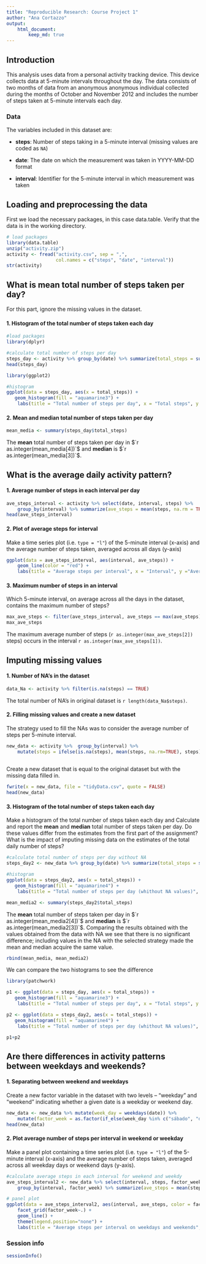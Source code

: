 ```yaml
---
title: "Reproducible Research: Course Project 1"
author: "Ana Cortazzo"
output: 
    html_document:
        keep_md: true
---
```

## Introduction

This analysis uses data from a personal activity tracking device. This device collects data at 5-minute intervals throughout the day. The data consists of two months of data from an anonymous anonymous individual collected during the months of October and November 2012 and includes the number of steps taken at 5-minute intervals each day.

### Data
The variables included in this dataset are:

* **steps**: Number of steps taking in a 5-minute interval (missing
    values are coded as `NA`)

* **date**: The date on which the measurement was taken in YYYY-MM-DD
    format

* **interval**: Identifier for the 5-minute interval in which
    measurement was taken


## Loading and preprocessing the data

First we load the necessary packages, in this case data.table. Verify that the data is in the working directory.
```r
# load packages
library(data.table)
unzip("activity.zip")
activity <- fread("activity.csv", sep = ",", 
                  col.names = c("steps", "date", "interval"))
str(activity)
```


## What is mean total number of steps taken per day?
For this part, ignore the missing values in the dataset.

#### 1. Histogram of the total number of steps taken each day
```r
#load packages
library(dplyr)

```
```r
#calculate total number of steps per day
steps_day <- activity %>% group_by(date) %>% summarize(total_steps = sum(steps, na.rm = FALSE))
head(steps_day)

```

```r
library(ggplot2)

#histogram
ggplot(data = steps_day, aes(x = total_steps)) +
   geom_histogram(fill = "aquamarine3") + 
    labs(title = "Total number of steps per day", x = "Total steps", y = "Frequency")
```


#### 2. **Mean** and **median** total number of steps taken per day


```r
mean_media <- summary(steps_day$total_steps)
```

The **mean** total number of steps taken per day in $`r as.integer(mean_media[4])`$ and **median** is $`r as.integer(mean_media[3])`$.


## What is the average daily activity pattern?

#### 1. Average number of steps in each interval per day


```r
ave_steps_interval <- activity %>% select(date, interval, steps) %>% 
    group_by(interval) %>% summarize(ave_steps = mean(steps, na.rm = TRUE))
head(ave_steps_interval)    
```

#### 2. Plot of average steps for interval

Make a time series plot (i.e. `type = "l"`) of the 5-minute interval (x-axis) and the average number of steps taken, averaged across all days (y-axis)

```r
ggplot(data = ave_steps_interval, aes(interval, ave_steps)) +
    geom_line(color = "red") +
    labs(title = "Average steps per interval", x = "Interval", y ="Average steps")
```

#### 3. Maximum number of steps in an interval

Which 5-minute interval, on average across all the days in the dataset, contains the maximum number of steps?

```r
max_ave_steps <- filter(ave_steps_interval, ave_steps == max(ave_steps))
max_ave_steps
```
The maximum average number of steps (`r as.integer(max_ave_steps[2])` steps) occurs in the interval `r as.integer(max_ave_steps[1])`.


## Imputing missing values

#### 1. Number of NA's in the dataset

```r
data_Na <- activity %>% filter(is.na(steps) == TRUE)
```

The total number of NA's in original dataset is `r length(data_Na$steps)`.

#### 2. Filling missing values and create a new dataset

The strategy used to fill the NAs was to consider the average number of steps per 5-minute interval.

```r
new_data <- activity %>%  group_by(interval) %>% 
    mutate(steps = ifelse(is.na(steps), mean(steps, na.rm=TRUE), steps))
  
```

Create a new dataset that is equal to the original dataset but with the missing data filled in.

```r
fwrite(x = new_data, file = "tidyData.csv", quote = FALSE)
head(new_data)
```


#### 3. Histogram  of the total number of steps taken each day

Make a histogram of the total number of steps taken each day and Calculate and report the **mean** and **median** total number of steps taken per day. Do these values differ from the estimates from the first part of the assignment? What is the impact of imputing missing data on the estimates of the total daily number of steps?

```r
#calculate total number of steps per day without NA
steps_day2 <- new_data %>% group_by(date) %>% summarize(total_steps = sum(steps, na.rm = FALSE))

#histogram
ggplot(data = steps_day2, aes(x = total_steps)) +
   geom_histogram(fill = "aquamarine4") + 
    labs(title = "Total number of steps per day (whithout NA values)", x = "Total steps", y = "Frequency")
```


```r
mean_media2 <- summary(steps_day2$total_steps)

```
The **mean** total number of steps taken per day in $`r as.integer(mean_media2[4])`$ and **median** is $`r as.integer(mean_media2[3])`$. Comparing the results obtained with the values obtained from the data with NA we see that there is no significant difference; including values in the NA with the selected strategy made the mean and median acquire the same value. 

```r
rbind(mean_media, mean_media2)
```
We can compare the two histograms to see the difference

```r
library(patchwork)

p1 <- ggplot(data = steps_day, aes(x = total_steps)) +
   geom_histogram(fill = "aquamarine3") + 
    labs(title = "Total number of steps per day", x = "Total steps", y = "Frequency")

p2 <- ggplot(data = steps_day2, aes(x = total_steps)) +
   geom_histogram(fill = "aquamarine4") + 
    labs(title = "Total number of steps per day (whithout NA values)", x = "Total steps", y = "Frequency")

p1+p2
```


## Are there differences in activity patterns between weekdays and weekends?

#### 1. Separating between weekend and weekdays
Create a new factor variable in the dataset with two levels -- "weekday" and "weekend" indicating whether a given date is a weekday or weekend day.

```r
new_data <- new_data %>% mutate(week_day = weekdays(date)) %>% 
    mutate(factor_week = as.factor(if_else(week_day %in% c("sábado", "domingo"), "weekend", "weekday")))
head(new_data)
```
#### 2. Plot average number of steps per interval in weekend or weekday

Make a panel plot containing a time series plot (i.e. `type = "l"`) of the 5-minute interval (x-axis) and the average number of steps taken, averaged across all weekday days or weekend days (y-axis).

```r
#calculate average steps in each interval for weekend and weekdy
ave_steps_interval2 <- new_data %>% select(interval, steps, factor_week) %>% 
    group_by(interval, factor_week) %>% summarize(ave_steps = mean(steps, na.rm = TRUE))

# panel plot
ggplot(data = ave_steps_interval2, aes(interval, ave_steps, color = factor_week)) +
    facet_grid(factor_week~.) +
    geom_line() +
    theme(legend.position="none") +
    labs(title = "Average steps per interval on weekdays and weekends", x = "Interval", y ="Average steps")
```



### Session info
```r
sessionInfo()
```



